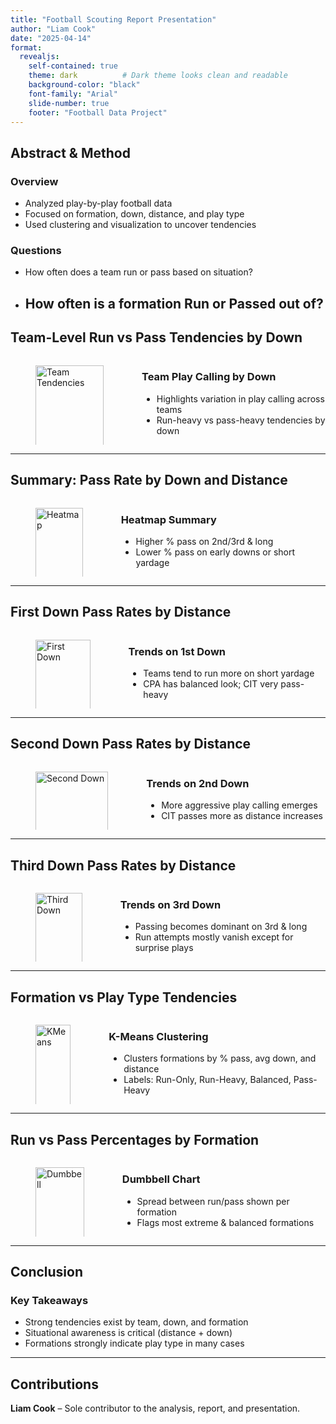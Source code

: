 ```yaml
---
title: "Football Scouting Report Presentation"
author: "Liam Cook"
date: "2025-04-14"
format:
  revealjs:
    self-contained: true
    theme: dark          # Dark theme looks clean and readable
    background-color: "black"
    font-family: "Arial"
    slide-number: true
    footer: "Football Data Project"
---
```

## Abstract & Method

### Overview
- Analyzed play-by-play football data
- Focused on formation, down, distance, and play type
- Used clustering and visualization to uncover tendencies
  
### Questions
- How often does a team run or pass based on situation?
- How often is a formation Run or Passed out of?
---

## Team-Level Run vs Pass Tendencies by Down

::: columns
::: column
![Team Tendencies](images/Team_Tendencies_by_Down.png){width=100%}
:::

::: column
### Team Play Calling by Down
- Highlights variation in play calling across teams
- Run-heavy vs pass-heavy tendencies by down
:::
:::

---

## Summary: Pass Rate by Down and Distance

::: columns
::: column
![Heatmap](images/Summary_heatmap.png){width=100%}
:::

::: column
### Heatmap Summary
- Higher % pass on 2nd/3rd & long
- Lower % pass on early downs or short yardage
:::
:::

---

## First Down Pass Rates by Distance

::: columns
::: column
![First Down](images/First_down.png){width=100%}
:::

::: column
### Trends on 1st Down
- Teams tend to run more on short yardage
- CPA has balanced look; CIT very pass-heavy
:::
:::

---

## Second Down Pass Rates by Distance

::: columns
::: column
![Second Down](images/Second_down.png){width=100%}
:::

::: column
### Trends on 2nd Down
- More aggressive play calling emerges
- CIT passes more as distance increases
:::
:::

---

## Third Down Pass Rates by Distance

::: columns
::: column
![Third Down](images/Third_down.png){width=100%}
:::

::: column
### Trends on 3rd Down
- Passing becomes dominant on 3rd & long
- Run attempts mostly vanish except for surprise plays
:::
:::

---

## Formation vs Play Type Tendencies

::: columns
::: column
![KMeans](images/Form_Kmeans.png){width=100%}
:::

::: column
### K-Means Clustering
- Clusters formations by % pass, avg down, and distance
- Labels: Run-Only, Run-Heavy, Balanced, Pass-Heavy
:::
:::

---

## Run vs Pass Percentages by Formation

::: columns
::: column
![Dumbbell](images/Run_Pass_Dumbbell.png){width=100%}
:::

::: column
### Dumbbell Chart
- Spread between run/pass shown per formation
- Flags most extreme & balanced formations
:::
:::

---

## Conclusion

### Key Takeaways
- Strong tendencies exist by team, down, and formation
- Situational awareness is critical (distance + down)
- Formations strongly indicate play type in many cases

---

## Contributions

**Liam Cook** – Sole contributor to the analysis, report, and presentation.
